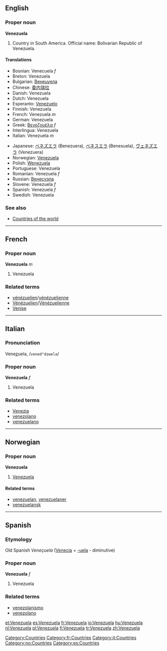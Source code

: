 ==English==
===Proper noun===
'''Venezuela'''

# Country in South America. Official name: Bolivarian Republic of Venezuela.

====Translations====
{{top}}
*Bosnian: Venecuela ''f''
*Breton: Venezuela
*Bulgarian: [[Венецуела]]
*Chinese: [[委内瑞拉]]
*Danish: Venezuela
*Dutch: Venezuela
*Esperanto: [[Venezuelo]]
*Finnish: Venezuela
*French: Venezuela ''m''
*German: Venezuela
*Greek: [[Βενεζουέλα]] ''f''
*Interlingua: Venezuela
*Italian: Venezuela ''m''
{{mid}}
*Japanese: [[ベネズエラ]] (Benezuera), [[ベネスエラ]] (Benesuela), [[ヴェネズエラ]] (Venezuera)
*Norwegian: [[#Norwegian|Venezuela]]
*Polish: [[Wenezuela]]
*Portuguese: Venezuela
*Romanian: Venezuela ''f''
*Russian: [[Венесуэла]]
*Slovene: Venezuela ''f''
*Spanish: Venezuela ''f''
*Swedish: Venezuela
{{bottom}}

===See also===
* [[Countries of the world]]

[[Category:Countries]]

----
==French==
===Proper noun===
'''Venezuela''' ''m''

# Venezuela

[[Category:fr:Countries]]

===Related terms===
*[[vénézuelien]]/[[vénézuelienne]]
*[[Vénézuelien]]/[[Vénézuelienne]]
*[[Venise]]

----
==Italian==
===Pronunciation===
Vene<u>z</u>uela, /<tt>vened"dzwela</tt>/

===Proper noun===
'''Venezuela''' ''f''

# Venezuela

===Related terms===
*[[Venezia]]
*[[venezolano]]
*[[venezuelano]]

[[Category:it:Countries]]

----
==Norwegian==
===Proper noun===
[[Category:no:Countries]]
'''Venezuela'''
#[[#English|Venezuela]]
====Related terms====
*[[venezuelan]], [[venezuelaner]]
*[[venezuelansk]]

----
==Spanish==
===Etymology===
Old Spanish ''Veneçuela'' ([[Venecia]] + [[-uela]] - diminutive)
===Proper noun===
'''Venezuela''' ''f''

# Venezuela

===Related terms===
*[[venezolanismo]]
*[[venezolano]]

[[Category:es:Countries]]
[[et:Venezuela]]
[[es:Venezuela]]
[[fr:Venezuela]]
[[io:Venezuela]]
[[hu:Venezuela]]
[[nl:Venezuela]]
[[pl:Venezuela]]
[[fi:Venezuela]]
[[tr:Venezuela]]
[[zh:Venezuela]]